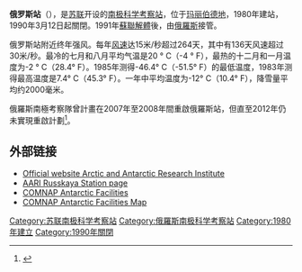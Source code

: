 {{coord|74|46|S|136|52|W|display=title}}
{{Infobox building
| name                 = 俄罗斯站
| native_name          =Русская
| native_name_lang     =ru
| former_names         =
| alternate_names      =
| image                =
| image_alt            =
| caption              = 
| altitude             = 
| building_type        =
| architectural_style  =
| structural_system    =
| cost                 =
| ren_cost             =
| client               =
| owner                = *{{USSR}}（1980年－1991年）
*{{RUS}}（1991年－）
| current_tenants      = 1990年起停用
| landlord             =
| location             =[[玛丽伯德地|玛丽伯德地]] 
| address              =
| location_town        =
| location_country     =
| iso_region           =
| coordinates_display  = 
| latitude             =
| longitude            =
| coordinates          = 
| start_date           = 
| completion_date      = 
| inauguration_date    = 1980年
| renovation_date      = 
| demolition_date      =
| destruction_date     =
| height               = 
| diameter             =
| antenna_spire        =
| roof                 =
| top_floor            =
| other_dimensions     = 
| floor_count          = 
| floor_area           = 
| seating_type         =
| seating_capacity     = 
| elevator_count       =
| main_contractor      =
| architect            =
| architecture_firm    =
| structural_engineer  =
| services_engineer    =
| civil_engineer       =
| other_designers      =
| quantity_surveyor    =
| awards               =
| ren_architect        =
| ren_firm             =
| ren_str_engineer     =
| ren_serv_engineer    =
| ren_civ_engineer     =
| ren_oth_designers    =
| ren_qty_surveyor     =
| ren_awards           =
| url                  =
| references           = 
}}

'''俄罗斯站'''（{{lang-ru|Русская}}），是[[苏联|苏联]]开设的[[南极科学考察站|南极科学考察站]]，位于[[玛丽伯德地|玛丽伯德地]]，1980年建站，1990年3月12日起關閉。1991年[[蘇聯解體|蘇聯解體]]後，由[[俄羅斯|俄羅斯]]接管。

俄罗斯站附近终年强风。每年[[风速|风速]]达15米/秒超过264天，其中有136天风速超过30米/秒。最冷的七月和八月平均气温是20 ° C（-4 ° F），最热的十二月和一月温度为-2 ° C（28.4° F）。1985年测得-46.4° C（-51.5° F）的最低温度，1983年测得最高温度是7.4° C（45.3° F）。一年中平均温度为-12° C（10.4° F），降雪量平均约2000毫米。

俄羅斯南極考察隊曾計畫在2007年至2008年間重啟俄羅斯站，但直至2012年仍未實現重啟計劃<ref>{{cite web |url=http://basementgeographer.com/antarctic-research-stations-that-didnt-survive-part-i/ |title=Antarctic Research Stations That Didn’t Survive |work=The Basement Geographer |date=16 November 2013 |access-date=10 July 2016 |archive-date=2018-10-04 |archive-url=https://web.archive.org/web/20181004205702/http://basementgeographer.com/antarctic-research-stations-that-didnt-survive-part-i/ }}</ref>。

== 外部链接 ==
* [http://www.aari.nw.ru/index_en.html Official website Arctic and Antarctic Research Institute]{{Wayback|url=http://www.aari.nw.ru/index_en.html |date=19980713021826 }}
* [https://web.archive.org/web/20060525125710/http://www.aari.nw.ru/projects/Antarctic/stations/russkaya/russkaya_en.html AARI Russkaya Station page]
* [https://web.archive.org/web/20080424075823/http://www.comnap.aq/facilities COMNAP Antarctic Facilities]
* [https://web.archive.org/web/20110220115654/https://www.comnap.aq/publications/maps/comnap_map_edition5_a0_2009-07-24.pdf/view COMNAP Antarctic Facilities Map]

{{南極科學考察站}}
{{The Continent of Antarctica}}

[[Category:苏联南极科学考察站|Category:苏联南极科学考察站]]
[[Category:俄羅斯南极科学考察站|Category:俄羅斯南极科学考察站]]
[[Category:1980年建立|Category:1980年建立]]
[[Category:1990年關閉|Category:1990年關閉]]